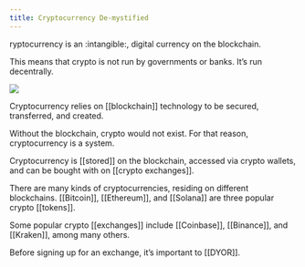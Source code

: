 ```yaml
---
title: Cryptocurrency De-mystified
---
```


ryptocurrency is an :intangible:, digital currency on the blockchain.

This means that crypto is not run by governments or banks. It’s run decentrally.

![](/assets/3.jpg)

Cryptocurrency relies on \[\[blockchain]] technology to be secured, transferred, and created.

Without the blockchain, crypto would not exist. For that reason, cryptocurrency is a <Nutshell glossaryEntry="content/glossary/peer_to_peer.mdx" children="peer-to-peer (P2P)" /> system.

Cryptocurrency is \[\[stored]] on the blockchain, accessed via crypto wallets, and can be bought with <Nutshell glossaryEntry="content/glossary/fiat.mdx" children="FIAT" /> on <Nutshell glossaryEntry="content/glossary/crypto_exchange.mdx" children="crypto exchanges" /> \[\[crypto exchanges]].

There are many kinds of cryptocurrencies, residing on different blockchains. \[\[Bitcoin]], \[\[Ethereum]], and \[\[Solana]] are three popular crypto \[\[tokens]].

Some popular crypto \[\[exchanges]] include \[\[Coinbase]], \[\[Binance]], and \[\[Kraken]], among many others.

Before signing up for an exchange, it’s important to \[\[DYOR]].<Nutshell />

